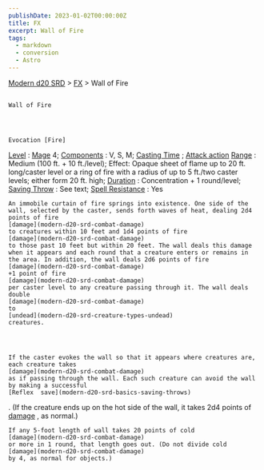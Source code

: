 ```yaml
---
publishDate: 2023-01-02T00:00:00Z
title: FX
excerpt: Wall of Fire
tags:
  - markdown
  - conversion
  - Astro
---
```


[Modern d20 SRD](/#modernD20) > [FX](modern-d20-srd-fx-index) > Wall of Fire

##

    Wall of Fire




    Evocation [Fire]

[Level](modern-d20-srd-fx-level)
:
[Mage](modern-d20-srd-classes-advanced-mage)
4;
[Components](modern-d20-srd-fx-components)
: V, S, M;
[Casting Time](modern-d20-srd-fx-casting-time)
;
[Attack action](modern-d20-srd-combat-attack-actions)
[Range](modern-d20-srd-fx-range)
: Medium (100 ft. + 10 ft./level); Effect: Opaque sheet of flame up to 20 ft. long/caster level or a ring of fire with a radius of up to 5 ft./two caster levels; either form 20 ft. high;
[Duration](modern-d20-srd-fx-duration)
: Concentration + 1 round/level;
[Saving Throw](modern-d20-srd-basics-saving-throws)
: See text;
[Spell Resistance](modern-d20-srd-special-abilities-spell-resistance)
: Yes

    An immobile curtain of fire springs into existence. One side of the wall, selected by the caster, sends forth waves of heat, dealing 2d4 points of fire
    [damage](modern-d20-srd-combat-damage)
    to creatures within 10 feet and 1d4 points of fire
    [damage](modern-d20-srd-combat-damage)
    to those past 10 feet but within 20 feet. The wall deals this damage when it appears and each round that a creature enters or remains in the area. In addition, the wall deals 2d6 points of fire
    [damage](modern-d20-srd-combat-damage)
    +1 point of fire
    [damage](modern-d20-srd-combat-damage)
    per caster level to any creature passing through it. The wall deals double
    [damage](modern-d20-srd-combat-damage)
    to
    [undead](modern-d20-srd-creature-types-undead)
    creatures.




    If the caster evokes the wall so that it appears where creatures are, each creature takes
    [damage](modern-d20-srd-combat-damage)
    as if passing through the wall. Each such creature can avoid the wall by making a successful
    [Reflex  save](modern-d20-srd-basics-saving-throws)
. (If the creature ends up on the hot side of the wall, it takes 2d4 points of
[damage](modern-d20-srd-combat-damage)
, as normal.)

    If any 5-foot length of wall takes 20 points of cold
    [damage](modern-d20-srd-combat-damage)
    or more in 1 round, that length goes out. (Do not divide cold
    [damage](modern-d20-srd-combat-damage)
    by 4, as normal for objects.)
